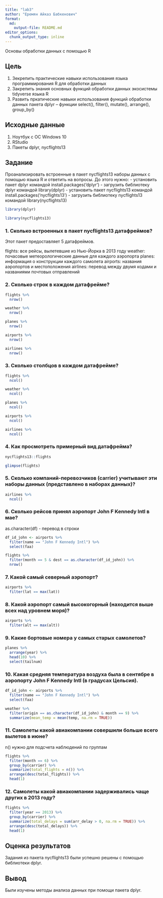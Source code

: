 ```yaml
---
title: "lab3"
author: "Еремян Айказ Бабкенович"
format:   
  md:
    output-file: README.md
editor_options: 
  chunk_output_type: inline
---
```


Основы обработки данных с помощью R 

## Цель

1.  Зекрепить практические навыки использования языка программирования R для обработки данных
2.  Закрепить знания основных функций обработки данных экосистемы tidyverse языка R
3.  Развить пркатические навыки использования функций обработки данных пакета dplyr – функции select(), filter(), mutate(), arrange(), group_by()


## Исходные данные

1.  Ноутбук с ОС Windows 10
2.  RStudio
3.  Пакеты dplyr, nycflights13

## Задание

Проанализировать встроенные в пакет nycflights13 наборы данных с помощью языка R и ответить на вопросы.
До этого нужно:
- установить пакет dplyr командой install.packages('dplyr')
- загрузить библиотеку dplyr командой library(dplyr)
- установить пакет nycflights13 командой install.packages('nycflights13')
- загрузить библиотеку nycflights13 командой library(nycflights13)
```r
library(dplyr)
```
```r
library(nycflights13)
```


### 1. Сколько встроенных в пакет nycflights13 датафреймов?
Этот пакет предоставляет 5 датафреймов.

flights: все рейсы, вылетевшие из Нью-Йорка в 2013 году \n
weather: почасовые метеорологические данные для каждого аэропорта \n
planes: информация о конструкции каждого самолета \n
airports: названия аэропортов и местоположения \n
airlines: перевод между двумя кодами и названиями почтовых отправлений \n

### 2. Сколько строк в каждом датафрейме?
```r
flights %>%
  nrow()

weather %>%
  nrow()

planes %>%
  nrow()

airports %>%
  nrow()

airlines %>% 
  nrow()
```

### 3. Сколько столбцов в каждом датафрейме?
```r
flights %>%
  ncol()

weather %>%
  ncol()

planes %>%
  ncol()

airports %>%
  ncol()

airlines %>% 
  ncol()
```

### 4. Как просмотреть примерный вид датафрейма?
```r
nycflights13::flights
```
```r
glimpse(flights)
```

### 5. Сколько компаний-перевозчиков (carrier) учитывают эти наборы данных (представлено в наборах данных)?
```r
airlines %>% 
  ncol()
```

### 6. Сколько рейсов принял аэропорт John F Kennedy Intl в мае?
as.character(df) - перевод в строки 
```r
df_id_john <- airports %>%
  filter(name == "John F Kennedy Intl") %>%
  select(faa)

flights %>%
  filter(month == 5 & dest == as.character(df_id_john)) %>%
  nrow()
```

### 7. Какой самый северный аэропорт?
```r
airports %>%
  filter(lat == max(lat))
```

### 8. Какой аэропорт самый высокогорный (находится выше всех над уровнем моря)?
```r
airports %>%
  filter(alt == max(alt))
```

### 9. Какие бортовые номера у самых старых самолетов?
```r
planes %>%
  arrange(year) %>%
  head(10) %>%
  select(tailnum)
```

### 10. Какая средняя температура воздуха была в сентябре в аэропорту John F Kennedy Intl (в градусах Цельсия).
```r
df_id_john <- airports %>%
  filter(name == "John F Kennedy Intl") %>%
  select(faa)

weather %>%
  filter(origin == as.character(df_id_john) & month == 9) %>%
  summarize(mean_temp = mean(temp, na.rm = TRUE))
```

### 11. Самолеты какой авиакомпании совершили больше всего вылетов в июне?
n() нужно для подсчета наблюдений по группам
```r
flights %>%
  filter(month == 6) %>%
  group_by(carrier) %>%
  summarize(total_flights = n()) %>%
  arrange(desc(total_flights)) %>%
  head(1)
```

### 12. Самолеты какой авиакомпании задерживались чаще других в 2013 году?
```r
flights %>%
  filter(year == 2013) %>%
  group_by(carrier) %>%
  summarize(total_delays = sum(arr_delay > 0, na.rm = TRUE)) %>%
  arrange(desc(total_delays)) %>%
  head(1)
```
 
## Оценка результатов

Задания из пакета nycflights13 были успешно решены с помощью библиотеки dplyr.

## Вывод

Были изучены методы анализа данных при помощи пакета dplyr.
